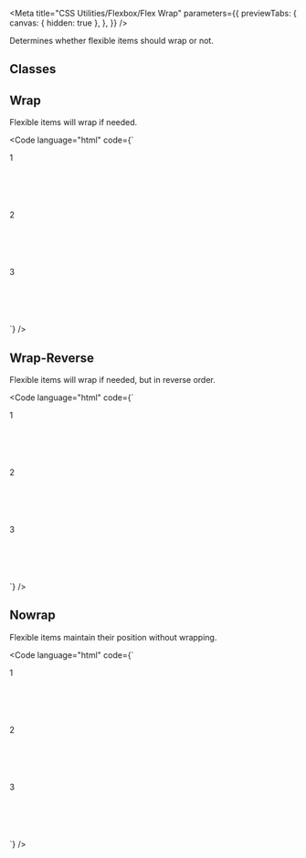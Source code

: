 
<Meta
  title="CSS Utilities/Flexbox/Flex Wrap"
  parameters={{
    previewTabs: {
      canvas: { hidden: true },
    },
  }}
/>

<Banner label="Flex Wrap" section="CSS Utilities" color="yellow" puzzle />

<Lead>Determines whether flexible items should wrap or not.</Lead>

## Classes

<CssFlexboxWrap />

## Wrap

Flexible items will wrap if needed.

<Code
  language="html"
  code={`
<div class="flex flex-wrap" style="max-width: 500px">
  <div class="flex align-items-center justify-content-center bg-green m-normal radius-normal" style="min-width: 200px; min-height: 100px">1</div>
  <div class="flex align-items-center justify-content-center bg-green m-normal radius-normal" style="min-width: 200px; min-height: 100px">2</div>
  <div class="flex align-items-center justify-content-center bg-green m-normal radius-normal" style="min-width: 200px; min-height: 100px">3</div>
</div>
`}
/>

## Wrap-Reverse

Flexible items will wrap if needed, but in reverse order.

<Code
  language="html"
  code={`
<div class="flex flex-wrap-reverse" style="max-width: 500px">
  <div class="flex align-items-center justify-content-center bg-green m-normal radius-normal" style="min-width: 200px; min-height: 100px">1</div>
  <div class="flex align-items-center justify-content-center bg-green m-normal radius-normal" style="min-width: 200px; min-height: 100px">2</div>
  <div class="flex align-items-center justify-content-center bg-green m-normal radius-normal" style="min-width: 200px; min-height: 100px">3</div>
</div>
`}
/>

## Nowrap

Flexible items maintain their position without wrapping.

<Code
  language="html"
  code={`
<div class="flex flex-nowrap" style="max-width: 500px">
  <div class="flex align-items-center justify-content-center bg-green m-normal radius-normal" style="min-width: 200px; min-height: 100px">1</div>
  <div class="flex align-items-center justify-content-center bg-green m-normal radius-normal" style="min-width: 200px; min-height: 100px">2</div>
  <div class="flex align-items-center justify-content-center bg-green m-normal radius-normal" style="min-width: 200px; min-height: 100px">3</div>
</div>
`}
/>

<Footer>
  <LinkCards>
    <LinkCard
      pageTitle="Foundation/Grid"
      description="The Baloise Design System grid system is a fully responsive and 12 column layout system with six default breakpoints and five container layouts"
    />
    <LinkCard
      pageTitle="Tokens/Overview"
      description="Design tokens serve as the definitive source for naming and storing design choices."
    />
  </LinkCards>
</Footer>
